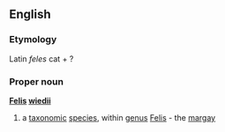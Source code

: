 ==English==
===Etymology===
Latin ''feles'' cat + ?
===Proper noun===
{{wikipedia}}
'''[[Felis]] [[wiedii]]'''
#a [[taxonomic]] [[species]], within [[genus]] [[Felis]] - the [[margay]]
{{wikispecies}}